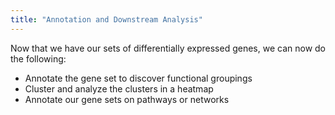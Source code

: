 ```yaml
---
title: "Annotation and Downstream Analysis"
---
```


Now that we have our sets of differentially expressed genes, we can now do the following:

- Annotate the gene set to discover functional groupings
- Cluster and analyze the clusters in a heatmap
- Annotate our gene sets on pathways or networks